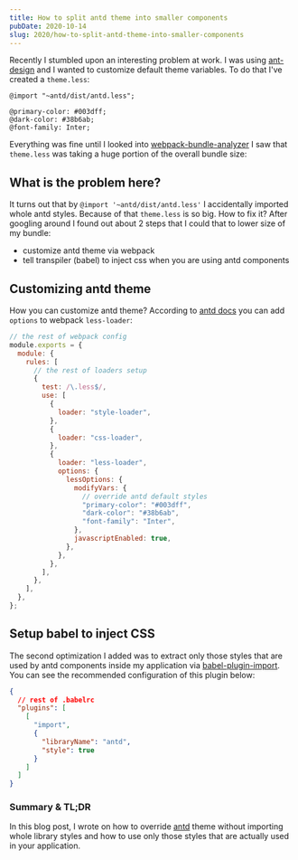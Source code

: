 ```yaml
---
title: How to split antd theme into smaller components
pubDate: 2020-10-14
slug: 2020/how-to-split-antd-theme-into-smaller-components
---
```



Recently I stumbled upon an interesting problem at work. I was using [ant-design](https://ant.design/)
and I wanted to customize default theme variables. To do that I've created a `theme.less`:

```less
@import "~antd/dist/antd.less";

@primary-color: #003dff;
@dark-color: #38b6ab;
@font-family: Inter;
```

Everything was fine until I looked into [webpack-bundle-analyzer](https://www.npmjs.com/package/webpack-bundle-analyzer)
I saw that `theme.less` was taking a huge portion of the overall bundle size:

<BlogPostImage src="2020-10-14-bundle-analysis" alt="Bundle analysis" />

## What is the problem here?

It turns out that by `@import '~antd/dist/antd.less'` I accidentally imported whole antd styles.
Because of that `theme.less` is so big. How to fix it? After googling around I found out about 2 steps
that I could that to lower size of my bundle:

- customize antd theme via webpack
- tell transpiler (babel) to inject css when you are using antd components

## Customizing antd theme

How you can customize antd theme? According to [antd docs](https://ant.design/docs/react/customize-theme#Customize-in-webpack)
you can add `options` to webpack `less-loader`:

```js
// the rest of webpack config
module.exports = {
  module: {
    rules: [
      // the rest of loaders setup
      {
        test: /\.less$/,
        use: [
          {
            loader: "style-loader",
          },
          {
            loader: "css-loader",
          },
          {
            loader: "less-loader",
            options: {
              lessOptions: {
                modifyVars: {
                  // override antd default styles
                  "primary-color": "#003dff",
                  "dark-color": "#38b6ab",
                  "font-family": "Inter",
                },
                javascriptEnabled: true,
              },
            },
          },
        ],
      },
    ],
  },
};
```

## Setup babel to inject CSS

The second optimization I added was to extract only those styles that are used by antd components inside
my application via [babel-plugin-import](https://www.npmjs.com/package/babel-plugin-import). You can see
the recommended configuration of this plugin below:

```json
{
  // rest of .babelrc
  "plugins": [
    [
      "import",
      {
        "libraryName": "antd",
        "style": true
      }
    ]
  ]
}
```

### Summary & TL;DR

In this blog post, I wrote on how to override [antd](https://ant.design/) theme without importing
whole library styles and how to use only those styles that are actually used in your application.

